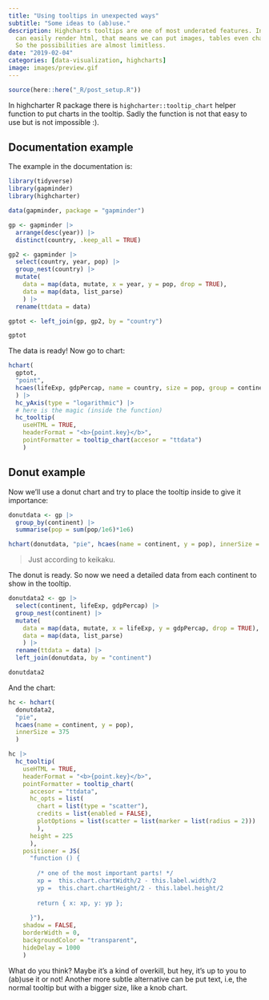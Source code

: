 ```yaml
---
title: "Using tooltips in unexpected ways"
subtitle: "Some ideas to (ab)use."
description: Highcharts tooltips are one of most underated features. In the tooltips you
  can easily render html, that means we can put images, tables even charts.
  So the possibilities are almost limitless.
date: "2019-02-04"
categories: [data-visualization, highcharts]
image: images/preview.gif
---
```


```r
source(here::here("_R/post_setup.R"))
```

In highcharter R package there is `highcharter::tooltip_chart` helper function to put charts in the tooltip. Sadly the function is not that easy to use but is not impossible :).

## Documentation example

The example in the documentation is:

```r
library(tidyverse)
library(gapminder)
library(highcharter)

data(gapminder, package = "gapminder")

gp <- gapminder |>
  arrange(desc(year)) |>
  distinct(country, .keep_all = TRUE)

gp2 <- gapminder |>
  select(country, year, pop) |> 
  group_nest(country) |>
  mutate(
    data = map(data, mutate, x = year, y = pop, drop = TRUE),
    data = map(data, list_parse)
    ) |>
  rename(ttdata = data)

gptot <- left_join(gp, gp2, by = "country")

gptot
```

The data is ready! Now go to chart:

```r
hchart(
  gptot,
  "point",
  hcaes(lifeExp, gdpPercap, name = country, size = pop, group = continent, name = country)
  ) |>
  hc_yAxis(type = "logarithmic") |> 
  # here is the magic (inside the function)
  hc_tooltip(
    useHTML = TRUE,
    headerFormat = "<b>{point.key}</b>",
    pointFormatter = tooltip_chart(accesor = "ttdata")
    )
```

## Donut example

Now we'll use a donut chart and try to place the tooltip inside to give it importance:

```r
donutdata <- gp |> 
  group_by(continent) |> 
  summarise(pop = sum(pop/1e6)*1e6)

hchart(donutdata, "pie", hcaes(name = continent, y = pop), innerSize = 300)
```

> Just according to keikaku.

The donut is ready. So now we need a detailed data from each continent to show in the tooltip.

```r
donutdata2 <- gp |> 
  select(continent, lifeExp, gdpPercap) |> 
  group_nest(continent) |> 
  mutate(
    data = map(data, mutate, x = lifeExp, y = gdpPercap, drop = TRUE),
    data = map(data, list_parse)
    ) |>
  rename(ttdata = data) |> 
  left_join(donutdata, by = "continent")

donutdata2
```

And the chart:

```r
hc <- hchart(
  donutdata2,
  "pie",
  hcaes(name = continent, y = pop),
  innerSize = 375
  )

hc |> 
  hc_tooltip(
    useHTML = TRUE,
    headerFormat = "<b>{point.key}</b>",
    pointFormatter = tooltip_chart(
      accesor = "ttdata",
      hc_opts = list(
        chart = list(type = "scatter"),
        credits = list(enabled = FALSE),
        plotOptions = list(scatter = list(marker = list(radius = 2)))
        ),
      height = 225
      ),
    positioner = JS(
      "function () {
      
        /* one of the most important parts! */
        xp =  this.chart.chartWidth/2 - this.label.width/2
        yp =  this.chart.chartHeight/2 - this.label.height/2
      
        return { x: xp, y: yp };
      
      }"),
    shadow = FALSE,
    borderWidth = 0,
    backgroundColor = "transparent",
    hideDelay = 1000
    )
```

What do you think? Maybe it's a kind of overkill, but hey, it's up to you to (ab)use it or not! Another more subtle alternative can be put text, i.e, the normal tooltip but with a bigger size, like a knob chart.
